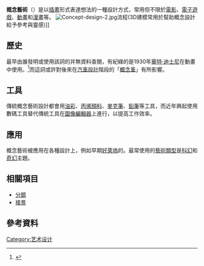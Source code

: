 {{distinguish|觀念藝術}}
'''概念藝術'''（{{lang-en|Concept art}}）是以[[插畫|插畫]]形式表達想法的一種設計方式，常用但不限於[[電影|電影]]、[[電子遊戲|電子遊戲]]、[[動畫|動畫]]和[[漫畫|漫畫]]等。
[[Image:Concept-design-2.jpg|thumb]]流程(3D建模常用於幫助概念設計給予參考與靈感)]]

==歷史==
最早由誰發明或使用該詞的并無資料查閱，有紀綠的是1930年[[華特·迪士尼|華特·迪士尼]]在動畫中使用。<ref>{{Cite web|url=http://www.ufunk.net/en/artistes/gustaf-tenggren-disney-concept-art/|title=“1930 / 1940 Disney Concept Art by par Gustaf Tenggren”|publisher=ufunk|accessdate=2015-08-06|language=en|deadurl=yes|archiveurl=https://web.archive.org/web/20150315132156/http://www.ufunk.net/en/artistes/gustaf-tenggren-disney-concept-art/|archivedate=2015年3月15日|df=}}</ref>而這詞或許對後來在[[汽車設計|汽車設計]]階段的「[[概念車|概念車]]」有所影響。

==工具==
傳統概念藝術設計都會用[[油彩|油彩]]、[[丙烯顏料|丙烯顏料]]、[[麥克筆|麥克筆]]、[[鉛筆|鉛筆]]等工具，而近年興起使用數碼工具替代傳統工具在[[點陣圖圖像編輯器|圖像編輯器]]上進行，以提高工作效率。

==應用==
概念藝術被應用在各種設計上，例如早期[[好萊塢|好萊塢]]的{{link-en|電影海報|Film poster}}。最常使用的[[類型_(藝術)|藝術類型]]是[[科學幻想|科幻]]和[[奇幻藝術|奇幻]]主題。

==相關項目==
*[[分鏡|分鏡]]
*[[接景|接景]]

==參考資料==
{{Reflist|1}}

[[Category:艺术设计|Category:艺术设计]]